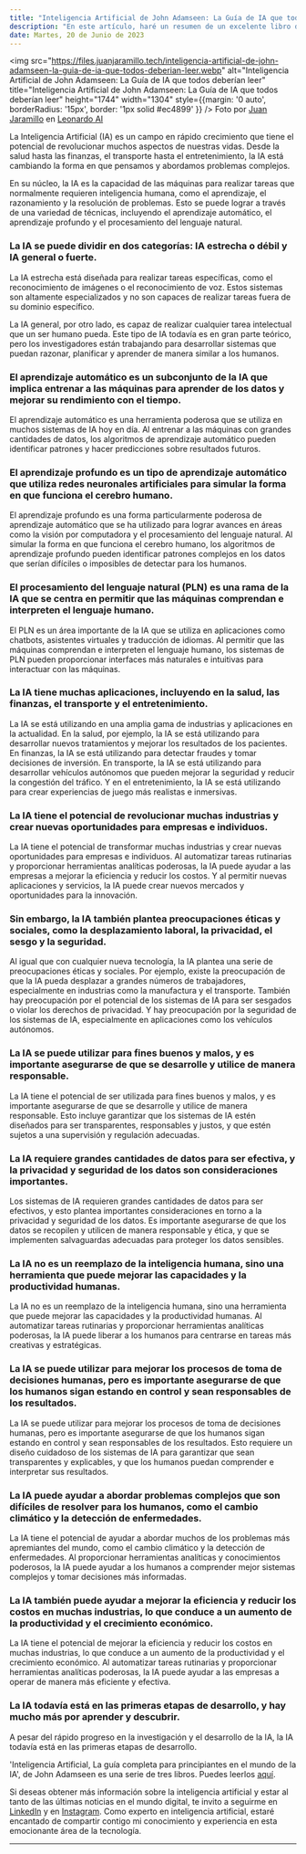 ```yaml
---
title: "Inteligencia Artificial de John Adamseen: La Guía de IA que todos deberían leer"
description: "En este artículo, haré un resumen de un excelente libro dividido en 3 tomos: 'Inteligencia Artificial, La guía completa para principiantes en el mundo de la IA', de John Adamseen. Esta interesante publicación nos adentra en los orígenes, la historia, las implicaciones, el impacto y las connotaciones legales y éticas de la IA. Al final del artículo, encontrarás el enlace para leer los libros."
date: Martes, 20 de Junio de 2023
---
```


<img src="https://files.juanjaramillo.tech/inteligencia-artificial-de-john-adamseen-la-guia-de-ia-que-todos-deberian-leer.webp" alt="Inteligencia Artificial de John Adamseen: La Guía de IA que todos deberían leer" title="Inteligencia Artificial de John Adamseen: La Guía de IA que todos deberían leer" height="1744" width="1304" style={{margin: '0 auto', borderRadius: '15px', border: '1px solid #ec4899' }} />
Foto por [Juan Jaramillo](https://linkedin.com/in/juan-jaramillo-ai/) en [Leonardo AI](https://www.leonardo.ai/)

La Inteligencia Artificial (IA) es un campo en rápido crecimiento que tiene el potencial de revolucionar muchos aspectos de nuestras vidas. Desde la salud hasta las finanzas, el transporte hasta el entretenimiento, la IA está cambiando la forma en que pensamos y abordamos problemas complejos.

En su núcleo, la IA es la capacidad de las máquinas para realizar tareas que normalmente requieren inteligencia humana, como el aprendizaje, el razonamiento y la resolución de problemas. Esto se puede lograr a través de una variedad de técnicas, incluyendo el aprendizaje automático, el aprendizaje profundo y el procesamiento del lenguaje natural.

### La IA se puede dividir en dos categorías: IA estrecha o débil y IA general o fuerte.

La IA estrecha está diseñada para realizar tareas específicas, como el reconocimiento de imágenes o el reconocimiento de voz. Estos sistemas son altamente especializados y no son capaces de realizar tareas fuera de su dominio específico.

La IA general, por otro lado, es capaz de realizar cualquier tarea intelectual que un ser humano pueda. Este tipo de IA todavía es en gran parte teórico, pero los investigadores están trabajando para desarrollar sistemas que puedan razonar, planificar y aprender de manera similar a los humanos.

### El aprendizaje automático es un subconjunto de la IA que implica entrenar a las máquinas para aprender de los datos y mejorar su rendimiento con el tiempo.

El aprendizaje automático es una herramienta poderosa que se utiliza en muchos sistemas de IA hoy en día. Al entrenar a las máquinas con grandes cantidades de datos, los algoritmos de aprendizaje automático pueden identificar patrones y hacer predicciones sobre resultados futuros.

### El aprendizaje profundo es un tipo de aprendizaje automático que utiliza redes neuronales artificiales para simular la forma en que funciona el cerebro humano.

El aprendizaje profundo es una forma particularmente poderosa de aprendizaje automático que se ha utilizado para lograr avances en áreas como la visión por computadora y el procesamiento del lenguaje natural. Al simular la forma en que funciona el cerebro humano, los algoritmos de aprendizaje profundo pueden identificar patrones complejos en los datos que serían difíciles o imposibles de detectar para los humanos.

### El procesamiento del lenguaje natural (PLN) es una rama de la IA que se centra en permitir que las máquinas comprendan e interpreten el lenguaje humano.

El PLN es un área importante de la IA que se utiliza en aplicaciones como chatbots, asistentes virtuales y traducción de idiomas. Al permitir que las máquinas comprendan e interpreten el lenguaje humano, los sistemas de PLN pueden proporcionar interfaces más naturales e intuitivas para interactuar con las máquinas.

### La IA tiene muchas aplicaciones, incluyendo en la salud, las finanzas, el transporte y el entretenimiento.

La IA se está utilizando en una amplia gama de industrias y aplicaciones en la actualidad. En la salud, por ejemplo, la IA se está utilizando para desarrollar nuevos tratamientos y mejorar los resultados de los pacientes. En finanzas, la IA se está utilizando para detectar fraudes y tomar decisiones de inversión. En transporte, la IA se está utilizando para desarrollar vehículos autónomos que pueden mejorar la seguridad y reducir la congestión del tráfico. Y en el entretenimiento, la IA se está utilizando para crear experiencias de juego más realistas e inmersivas.

### La IA tiene el potencial de revolucionar muchas industrias y crear nuevas oportunidades para empresas e individuos.

La IA tiene el potencial de transformar muchas industrias y crear nuevas oportunidades para empresas e individuos. Al automatizar tareas rutinarias y proporcionar herramientas analíticas poderosas, la IA puede ayudar a las empresas a mejorar la eficiencia y reducir los costos. Y al permitir nuevas aplicaciones y servicios, la IA puede crear nuevos mercados y oportunidades para la innovación.

### Sin embargo, la IA también plantea preocupaciones éticas y sociales, como la desplazamiento laboral, la privacidad, el sesgo y la seguridad.

Al igual que con cualquier nueva tecnología, la IA plantea una serie de preocupaciones éticas y sociales. Por ejemplo, existe la preocupación de que la IA pueda desplazar a grandes números de trabajadores, especialmente en industrias como la manufactura y el transporte. También hay preocupación por el potencial de los sistemas de IA para ser sesgados o violar los derechos de privacidad. Y hay preocupación por la seguridad de los sistemas de IA, especialmente en aplicaciones como los vehículos autónomos.

### La IA se puede utilizar para fines buenos y malos, y es importante asegurarse de que se desarrolle y utilice de manera responsable.

La IA tiene el potencial de ser utilizada para fines buenos y malos, y es importante asegurarse de que se desarrolle y utilice de manera responsable. Esto incluye garantizar que los sistemas de IA estén diseñados para ser transparentes, responsables y justos, y que estén sujetos a una supervisión y regulación adecuadas.

### La IA requiere grandes cantidades de datos para ser efectiva, y la privacidad y seguridad de los datos son consideraciones importantes.

Los sistemas de IA requieren grandes cantidades de datos para ser efectivos, y esto plantea importantes consideraciones en torno a la privacidad y seguridad de los datos. Es importante asegurarse de que los datos se recopilen y utilicen de manera responsable y ética, y que se implementen salvaguardas adecuadas para proteger los datos sensibles.

### La IA no es un reemplazo de la inteligencia humana, sino una herramienta que puede mejorar las capacidades y la productividad humanas.

La IA no es un reemplazo de la inteligencia humana, sino una herramienta que puede mejorar las capacidades y la productividad humanas. Al automatizar tareas rutinarias y proporcionar herramientas analíticas poderosas, la IA puede liberar a los humanos para centrarse en tareas más creativas y estratégicas.

### La IA se puede utilizar para mejorar los procesos de toma de decisiones humanas, pero es importante asegurarse de que los humanos sigan estando en control y sean responsables de los resultados.

La IA se puede utilizar para mejorar los procesos de toma de decisiones humanas, pero es importante asegurarse de que los humanos sigan estando en control y sean responsables de los resultados. Esto requiere un diseño cuidadoso de los sistemas de IA para garantizar que sean transparentes y explicables, y que los humanos puedan comprender e interpretar sus resultados.

### La IA puede ayudar a abordar problemas complejos que son difíciles de resolver para los humanos, como el cambio climático y la detección de enfermedades.

La IA tiene el potencial de ayudar a abordar muchos de los problemas más apremiantes del mundo, como el cambio climático y la detección de enfermedades. Al proporcionar herramientas analíticas y conocimientos poderosos, la IA puede ayudar a los humanos a comprender mejor sistemas complejos y tomar decisiones más informadas.

### La IA también puede ayudar a mejorar la eficiencia y reducir los costos en muchas industrias, lo que conduce a un aumento de la productividad y el crecimiento económico.

La IA tiene el potencial de mejorar la eficiencia y reducir los costos en muchas industrias, lo que conduce a un aumento de la productividad y el crecimiento económico. Al automatizar tareas rutinarias y proporcionar herramientas analíticas poderosas, la IA puede ayudar a las empresas a operar de manera más eficiente y efectiva.

### La IA todavía está en las primeras etapas de desarrollo, y hay mucho más por aprender y descubrir.

A pesar del rápido progreso en la investigación y el desarrollo de la IA, la IA todavía está en las primeras etapas de desarrollo.

'Inteligencia Artificial, La guía completa para principiantes en el mundo de la IA', de John Adamseen es una serie de tres libros. Puedes leerlos [aquí](https://bit.ly/43NUXYl). 

Si deseas obtener más información sobre la inteligencia artificial y estar al tanto de las últimas noticias en el mundo digital, te invito a seguirme en [LinkedIn](https://linkedin.com/in/juan-jaramillo-ai) y en [Instagram](https://instagram.com/juanjaramilloai). Como experto en inteligencia artificial, estaré encantado de compartir contigo mi conocimiento y experiencia en esta emocionante área de la tecnología.

---